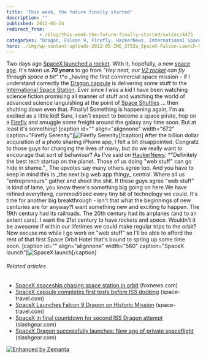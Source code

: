 ```yaml
---
title: 'This week, the future finally started'
description: ""
published: 2012-05-24
redirect_from: 
            - /blog/this-week-the-future-finally-started/swizec/4475
categories: "Dragon, Falcon 9, Firefly, HackerNews, International Space Station, Space Shuttle, spacex, Uncategorized"
hero: ./img/wp-content-uploads-2012-05-IMG_3753a_SpaceX-Falcon-Launch-May-2012_Ken-Kremer.jpg
---
```

Two days ago [SpaceX launched a rocket](http://www.dailymail.co.uk/sciencetech/article-2147981/SpaceX-Falcon-9-launch-First-private-commercial-flight-takes-Cape-Canaveral-International-Space-Station.html). With it, hopefully, a new [space age](http://en.wikipedia.org/wiki/Space_Age "Space Age"). It&#x27;s taken us **_70 years_** to go from _&quot;Hey neat, our [V2 rocket](http://en.wikipedia.org/wiki/V-2 "V-2") can fly through space a bit&quot;_ t*o \_having the first commercial space mission - if I understand correctly the [Dragon capsule](http://www.spacex.com/dragon.php "Dragon (spacecraft)") is delivering some stuff to the [International Space Station](http://en.wikipedia.org/wiki/International_Space_Station "International Space Station"). Ever since I was a kid I have been watching science fiction promising all manner of stuff and watching the world of advanced science languishing at the point of [Space Shuttles](http://en.wikipedia.org/wiki/Space_Shuttle "Space Shuttle") ... then shutting down even that. Finally! Something is happening again, I&#x27;m as excited as a little kid! Sure, I can&#x27;t expect to become a space pirate, hop on a [Firefly](http://www.imdb.com/title/tt0303461/ "Firefly (TV series)") and smuggle some freight around the galaxy any time soon. But at least it&#x27;s something! \[caption id=&quot;&quot; align=&quot;alignnone&quot; width=&quot;672&quot; caption=&quot;Firefly Serenity&quot;]![Firefly Serenity](http://the-new-horizon.com/uploads/serenity-plan-1200.jpg "Firefly Serenity")\[/caption] After the billion dollar acquisition of a photo sharing iPhone app, I felt a bit disappointed. Congratz to those guys for changing the lives of many, but do we really want to encourage that sort of behaviour? As I&#x27;ve said on [HackerNews](http://en.wikipedia.org/wiki/Hacker_News "Hacker News"): *&quot;Definitely the best tech startup on the planet. Those of us doing &quot;web stuff&quot; can go hide in shame.&quot;_ The upvotes say many others agree too. And you have to keep in mind this is \_the next big web app thingy_ central. Where all us &quot;entrepreneurs&quot; gather and shoot the shit. If those guys agree &quot;web stuff&quot; is kind of lame, you know there&#x27;s something big going on here.We have refined everything, commoditized every tiny bit of technology we could. It&#x27;s time for another big breakthrough - isn&#x27;t that what the beginnings of new centuries are for anyway?I want something new and exciting to happen. The 19th century had its railroads. The 20th century had its airplanes (and to an extent cars). I want the 21st century to have _rockets_ and _space_. Wouldn&#x27;t it be awesome if within our lifetimes we could make regular trips to the orbit? Now excuse me while I go work on &quot;web stuff&quot; so I&#x27;ll be able to afford the rent of that first Space Orbit Hotel that&#x27;s bound to spring up some time soon. \[caption id=&quot;&quot; align=&quot;alignnone&quot; width=&quot;560&quot; caption=&quot;SpaceX launch&quot;]![SpaceX launch](./img/wp-content-uploads-2012-05-IMG_3753a_SpaceX-Falcon-Launch-May-2012_Ken-Kremer.jpg "SpaceX launch")\[/caption]

###### Related articles

- [SpaceX spaceship chasing space station in orbit](http://www.foxnews.com/scitech/2012/05/23/spacex-commercial-spaceship-chasing-space-station-in-orbit/?intcmp=features) (foxnews.com)
- [SpaceX capsule completes first tests before ISS docking](http://www.space-travel.com/reports/SpaceX_capsule_completes_first_tests_before_ISS_docking_999.html) (space-travel.com)
- [SpaceX Launches Falcon 9 Dragon on Historic Mission](http://www.space-travel.com/reports/SpaceX_Launches_Falcon_9_Dragon_on_Historic_Mission_999.html) (space-travel.com)
- [SpaceX in final countdown for second ISS Dragon attempt](http://www.slashgear.com/spacex-in-final-countdown-for-second-iss-dragon-attempt-22229300/) (slashgear.com)
- [SpaceX Dragon successfully launches: New age of private spaceflight](http://www.slashgear.com/spacex-dragon-successfully-launches-new-age-of-private-spaceflight-22229304/) (slashgear.com)

[![Enhanced by Zemanta](http://img.zemanta.com/zemified_e.png?x-id=74defb4b-2829-4365-9eec-f53dc3965c1f)](http://www.zemanta.com/?px "Enhanced by Zemanta")
